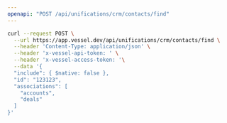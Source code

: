 ```yaml
---
openapi: "POST /api/unifications/crm/contacts/find"
---
```


<RequestExample>

```bash Request
curl --request POST \
  --url https://app.vessel.dev/api/unifications/crm/contacts/find \
  --header 'Content-Type: application/json' \
  --header 'x-vessel-api-token: ' \
  --header 'x-vessel-access-token: '\
  --data '{
  "include": { $native: false },
  "id": "123123",
  "associations": [
    "accounts",
    "deals"
  ]
}'
```

</RequestExample>


